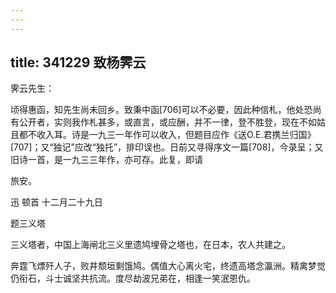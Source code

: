```yaml
---
---
---
```

title: 341229 致杨霁云
---




霁云先生：

顷得惠函，知先生尚未回乡。致秉中函[706]可以不必要，因此种信札，他处恐尚有公开者，实则我作札甚多，或直言，或应酬，并不一律，登不胜登，现在不如姑且都不收入耳。诗是一九三一年作可以收入，但题目应作《送O.E.君携兰归国》[707]；又“独记”应改“独托”，排印误也。日前又寻得序文一篇[708]，今录呈；又旧诗一首，是一九三三年作，亦可存。此复，即请

旅安。

迅 顿首 十二月二十九日

题三义塔

三义塔者，中国上海闸北三义里遗鸠埋骨之塔也，在日本，农人共建之。

奔霆飞熛歼人子，败井颓垣剩饿鸠。偶值大心离火宅，终遗高塔念瀛洲。精禽梦觉仍衔石，斗士诚坚共抗流。度尽劫波兄弟在，相逢一笑泯恩仇。